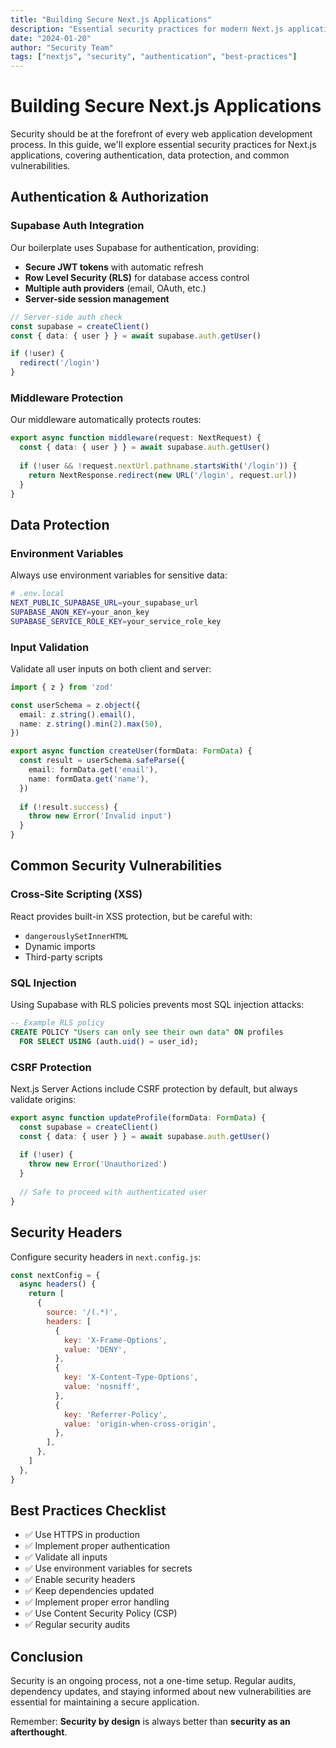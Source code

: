 ```yaml
---
title: "Building Secure Next.js Applications"
description: "Essential security practices for modern Next.js applications with authentication, data protection, and best practices"
date: "2024-01-20"
author: "Security Team"
tags: ["nextjs", "security", "authentication", "best-practices"]
---
```


# Building Secure Next.js Applications

Security should be at the forefront of every web application development process. In this guide, we'll explore essential security practices for Next.js applications, covering authentication, data protection, and common vulnerabilities.

## Authentication & Authorization

### Supabase Auth Integration

Our boilerplate uses Supabase for authentication, providing:

- **Secure JWT tokens** with automatic refresh
- **Row Level Security (RLS)** for database access control
- **Multiple auth providers** (email, OAuth, etc.)
- **Server-side session management**

```typescript
// Server-side auth check
const supabase = createClient()
const { data: { user } } = await supabase.auth.getUser()

if (!user) {
  redirect('/login')
}
```

### Middleware Protection

Our middleware automatically protects routes:

```typescript
export async function middleware(request: NextRequest) {
  const { data: { user } } = await supabase.auth.getUser()
  
  if (!user && !request.nextUrl.pathname.startsWith('/login')) {
    return NextResponse.redirect(new URL('/login', request.url))
  }
}
```

## Data Protection

### Environment Variables

Always use environment variables for sensitive data:

```bash
# .env.local
NEXT_PUBLIC_SUPABASE_URL=your_supabase_url
SUPABASE_ANON_KEY=your_anon_key
SUPABASE_SERVICE_ROLE_KEY=your_service_role_key
```

### Input Validation

Validate all user inputs on both client and server:

```typescript
import { z } from 'zod'

const userSchema = z.object({
  email: z.string().email(),
  name: z.string().min(2).max(50),
})

export async function createUser(formData: FormData) {
  const result = userSchema.safeParse({
    email: formData.get('email'),
    name: formData.get('name'),
  })
  
  if (!result.success) {
    throw new Error('Invalid input')
  }
}
```

## Common Security Vulnerabilities

### Cross-Site Scripting (XSS)

React provides built-in XSS protection, but be careful with:

- `dangerouslySetInnerHTML`
- Dynamic imports
- Third-party scripts

### SQL Injection

Using Supabase with RLS policies prevents most SQL injection attacks:

```sql
-- Example RLS policy
CREATE POLICY "Users can only see their own data" ON profiles
  FOR SELECT USING (auth.uid() = user_id);
```

### CSRF Protection

Next.js Server Actions include CSRF protection by default, but always validate origins:

```typescript
export async function updateProfile(formData: FormData) {
  const supabase = createClient()
  const { data: { user } } = await supabase.auth.getUser()
  
  if (!user) {
    throw new Error('Unauthorized')
  }
  
  // Safe to proceed with authenticated user
}
```

## Security Headers

Configure security headers in `next.config.js`:

```javascript
const nextConfig = {
  async headers() {
    return [
      {
        source: '/(.*)',
        headers: [
          {
            key: 'X-Frame-Options',
            value: 'DENY',
          },
          {
            key: 'X-Content-Type-Options',
            value: 'nosniff',
          },
          {
            key: 'Referrer-Policy',
            value: 'origin-when-cross-origin',
          },
        ],
      },
    ]
  },
}
```

## Best Practices Checklist

- ✅ Use HTTPS in production
- ✅ Implement proper authentication
- ✅ Validate all inputs
- ✅ Use environment variables for secrets
- ✅ Enable security headers
- ✅ Keep dependencies updated
- ✅ Implement proper error handling
- ✅ Use Content Security Policy (CSP)
- ✅ Regular security audits

## Conclusion

Security is an ongoing process, not a one-time setup. Regular audits, dependency updates, and staying informed about new vulnerabilities are essential for maintaining a secure application.

Remember: **Security by design** is always better than **security as an afterthought**.
